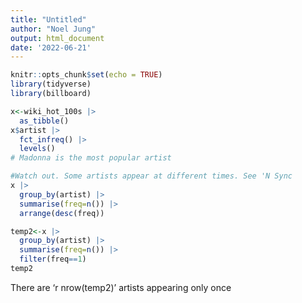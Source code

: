 ```yaml
---
title: "Untitled"
author: "Noel Jung"
output: html_document
date: '2022-06-21'
---
```


```r
knitr::opts_chunk$set(echo = TRUE)
library(tidyverse)
library(billboard)
```
```r
x<-wiki_hot_100s |> 
  as_tibble()
x$artist |> 
  fct_infreq() |>
  levels()
# Madonna is the most popular artist
```

```r
#Watch out. Some artists appear at different times. See 'N Sync
x |> 
  group_by(artist) |> 
  summarise(freq=n()) |> 
  arrange(desc(freq))
```

```r
temp2<-x |> 
  group_by(artist) |> 
  summarise(freq=n()) |> 
  filter(freq==1)
temp2
```
There are 'r nrow(temp2)' artists appearing only once

